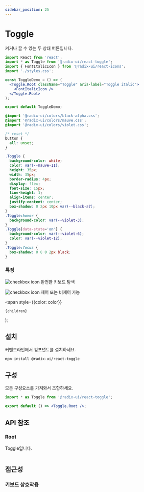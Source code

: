 ```yaml
---
sidebar_position: 25
---
```




# Toggle
켜거나 끌 수 있는 두 상태 버튼입니다.

<Tabs>
<TabItem value="js" label="index.js">

```jsx
import React from 'react';
import * as Toggle from '@radix-ui/react-toggle';
import { FontItalicIcon } from '@radix-ui/react-icons';
import './styles.css';

const ToggleDemo = () => (
  <Toggle.Root className="Toggle" aria-label="Toggle italic">
    <FontItalicIcon />
  </Toggle.Root>
);

export default ToggleDemo;
```
</TabItem>
<TabItem value="css" label="styles.css">

```css
@import '@radix-ui/colors/black-alpha.css';
@import '@radix-ui/colors/mauve.css';
@import '@radix-ui/colors/violet.css';

/* reset */
button {
  all: unset;
}

.Toggle {
  background-color: white;
  color: var(--mauve-11);
  height: 35px;
  width: 35px;
  border-radius: 4px;
  display: flex;
  font-size: 15px;
  line-height: 1;
  align-items: center;
  justify-content: center;
  box-shadow: 0 2px 10px var(--black-a7);
}
.Toggle:hover {
  background-color: var(--violet-3);
}
.Toggle[data-state='on'] {
  background-color: var(--violet-6);
  color: var(--violet-12);
}
.Toggle:focus {
  box-shadow: 0 0 0 2px black;
}
```
</TabItem>
</Tabs>


### 특징

![checkbox icon](../../static/img/checkboxicon.png) 완전한 키보드 탐색

![checkbox icon](../../static/img/checkboxicon.png) 제어 또는 비제어 가능


  <span
    style={{color: color}}
  >
    {children}
  </span>
);

## <Highlight color='#1C5AEC'>설치</Highlight>
커맨드라인에서 컴포넌트를 설치하세요.
```bash
npm install @radix-ui/react-toggle
```

## <Highlight color='#1C5AEC'>구성</Highlight>
모든 구성요소를 가져와서 조합하세요.
```jsx
import * as Toggle from '@radix-ui/react-toggle';

export default () => <Toggle.Root />;
```


## <Highlight color='#1C5AEC'>API 참조</Highlight>
### <Highlight color='#1C5AEC'>Root</Highlight>
Toggle입니다.
```jsx
```
## <Highlight color='#1C5AEC'>접근성</Highlight>
### <Highlight color='#1C5AEC'>키보드 상호작용</Highlight>
```jsx
```